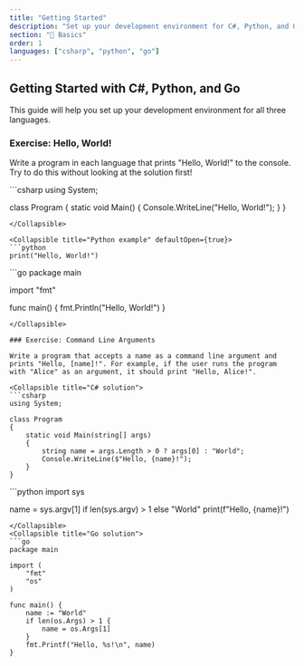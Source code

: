 ```yaml
---
title: "Getting Started"
description: "Set up your development environment for C#, Python, and Go"
section: "🚀 Basics"
order: 1
languages: ["csharp", "python", "go"]
---
```


## Getting Started with C#, Python, and Go

This guide will help you set up your development environment for all three languages.

### Exercise: Hello, World!

Write a program in each language that prints "Hello, World!" to the console. Try to do this without looking at the solution first!

<Collapsible title="C# example" defaultOpen={true}>
```csharp
using System;

class Program
{
    static void Main()
    {
        Console.WriteLine("Hello, World!");
    }
}
```
</Collapsible>

<Collapsible title="Python example" defaultOpen={true}>
```python
print("Hello, World!")
```
</Collapsible>
<Collapsible title="Go example" defaultOpen={true}>
```go
package main

import "fmt"

func main() {
    fmt.Println("Hello, World!")
}
```
</Collapsible>

### Exercise: Command Line Arguments

Write a program that accepts a name as a command line argument and prints "Hello, [name]!". For example, if the user runs the program with "Alice" as an argument, it should print "Hello, Alice!".

<Collapsible title="C# solution">
```csharp
using System;

class Program
{
    static void Main(string[] args)
    {
        string name = args.Length > 0 ? args[0] : "World";
        Console.WriteLine($"Hello, {name}!");
    }
}
```
</Collapsible>
<Collapsible title="Python solution">
```python
import sys

name = sys.argv[1] if len(sys.argv) > 1 else "World"
print(f"Hello, {name}!")
```
</Collapsible>
<Collapsible title="Go solution">
```go
package main

import (
    "fmt"
    "os"
)

func main() {
    name := "World"
    if len(os.Args) > 1 {
        name = os.Args[1]
    }
    fmt.Printf("Hello, %s!\n", name)
}
```
</Collapsible>
